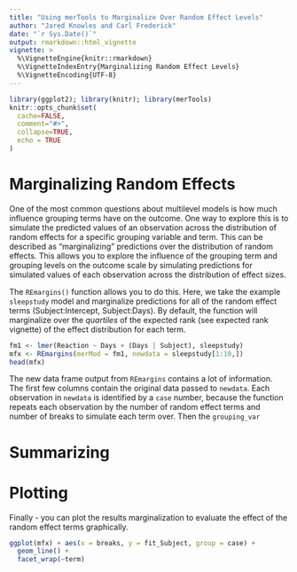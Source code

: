 ---
title: "Using merTools to Marginalize Over Random Effect Levels"
author: "Jared Knowles and Carl Frederick"
date: "`r Sys.Date()`"
output: rmarkdown::html_vignette
vignette: >
  %\VignetteEngine{knitr::rmarkdown}
  %\VignetteIndexEntry{Marginalizing Random Effect Levels}
  %\VignetteEncoding{UTF-8}
---

```{r setup, echo = FALSE, message=FALSE, warning=FALSE, results='hide', cache=FALSE}
library(ggplot2); library(knitr); library(merTools)
knitr::opts_chunk$set(
  cache=FALSE,
  comment="#>",
  collapse=TRUE,
  echo = TRUE
)
```

# Marginalizing Random Effects

One of the most common questions about multilevel models is how much influence grouping terms have 
on the outcome. One way to explore this is to simulate the predicted values of an observation 
across the distribution of random effects for a specific grouping variable and term. This can 
be described as "marginalizing" predictions over the distribution of random effects. This allows 
you to explore the influence of the grouping term and grouping levels on the outcome scale by 
simulating predictions for simulated values of each observation across the distribution of 
effect sizes. 

The `REmargins()` function allows you to do this. Here, we take the example `sleepstudy` model and 
marginalize predictions for all of the random effect terms (Subject:Intercept, Subject:Days). By 
default, the function will marginalize over the *quartiles* of the expected rank (see expected 
rank vignette) of the effect distribution for each term. 

```{r}
fm1 <- lmer(Reaction ~ Days + (Days | Subject), sleepstudy)
mfx <- REmargins(merMod = fm1, newdata = sleepstudy[1:10,])
head(mfx)
```

The new data frame output from `REmargins` contains a lot of information. The first few columns 
contain the original data passed to `newdata`. Each observation in `newdata` is identified by a 
`case` number, because the function repeats each observation by the number of random effect terms 
and number of breaks to simulate each term over. Then the `grouping_var` 


# Summarizing




# Plotting

Finally - you can plot the results marginalization to evaluate the effect of the random effect terms 
graphically. 

```{r}
ggplot(mfx) + aes(x = breaks, y = fit_Subject, group = case) +
  geom_line() +
  facet_wrap(~term)

```

